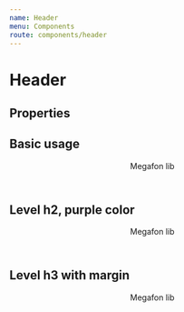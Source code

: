 ```yaml
---
name: Header
menu: Components
route: components/header
---
```



# Header

## Properties

<Props of={Header} />

## Basic usage

<Playground>
    <Header color="green">Megafon lib</Header>
</Playground>

## Level h2, purple color

<Playground>
    <Header color="purple" as="h2">
        Megafon lib
    </Header>
</Playground>

## Level h3 with margin

<Playground>
    <Header as="h3" margin>
        Megafon lib
    </Header>
</Playground>
